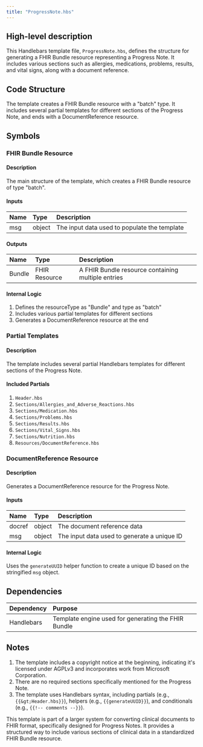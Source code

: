 ```yaml
---
title: "ProgressNote.hbs"
---
```


## High-level description
This Handlebars template file, `ProgressNote.hbs`, defines the structure for generating a FHIR Bundle resource representing a Progress Note. It includes various sections such as allergies, medications, problems, results, and vital signs, along with a document reference.

## Code Structure
The template creates a FHIR Bundle resource with a "batch" type. It includes several partial templates for different sections of the Progress Note, and ends with a DocumentReference resource.

## Symbols

### FHIR Bundle Resource
#### Description
The main structure of the template, which creates a FHIR Bundle resource of type "batch".

#### Inputs
| Name | Type | Description |
|:-----|:-----|:------------|
| msg | object | The input data used to populate the template |

#### Outputs
| Name | Type | Description |
|:-----|:-----|:------------|
| Bundle | FHIR Resource | A FHIR Bundle resource containing multiple entries |

#### Internal Logic
1. Defines the resourceType as "Bundle" and type as "batch"
2. Includes various partial templates for different sections
3. Generates a DocumentReference resource at the end

### Partial Templates
#### Description
The template includes several partial Handlebars templates for different sections of the Progress Note.

#### Included Partials
1. `Header.hbs`
2. `Sections/Allergies_and_Adverse_Reactions.hbs`
3. `Sections/Medication.hbs`
4. `Sections/Problems.hbs`
5. `Sections/Results.hbs`
6. `Sections/Vital_Signs.hbs`
7. `Sections/Nutrition.hbs`
8. `Resources/DocumentReference.hbs`

### DocumentReference Resource
#### Description
Generates a DocumentReference resource for the Progress Note.

#### Inputs
| Name | Type | Description |
|:-----|:-----|:------------|
| docref | object | The document reference data |
| msg | object | The input data used to generate a unique ID |

#### Internal Logic
Uses the `generateUUID` helper function to create a unique ID based on the stringified `msg` object.

## Dependencies
| Dependency | Purpose |
|:-----------|:--------|
| Handlebars | Template engine used for generating the FHIR Bundle |

## Notes
1. The template includes a copyright notice at the beginning, indicating it's licensed under AGPLv3 and incorporates work from Microsoft Corporation.
2. There are no required sections specifically mentioned for the Progress Note.
3. The template uses Handlebars syntax, including partials (e.g., `{{&gt;Header.hbs}}`), helpers (e.g., `{{generateUUID}}`), and conditionals (e.g., `{{!-- comments --}}`).

This template is part of a larger system for converting clinical documents to FHIR format, specifically designed for Progress Notes. It provides a structured way to include various sections of clinical data in a standardized FHIR Bundle resource.